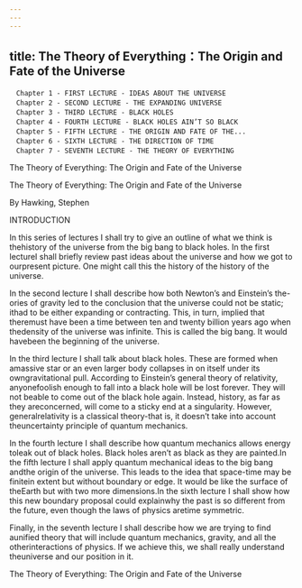 ```yaml
---
---
---
```

title: The Theory of Everything：The Origin and Fate of the Universe
---


```
　Chapter 1 - FIRST LECTURE - IDEAS ABOUT THE UNIVERSE
　Chapter 2 - SECOND LECTURE - THE EXPANDING UNIVERSE
　Chapter 3 - THIRD LECTURE - BLACK HOLES
　Chapter 4 - FOURTH LECTURE - BLACK HOLES AIN’T SO BLACK
　Chapter 5 - FIFTH LECTURE - THE ORIGIN AND FATE OF THE...
　Chapter 6 - SIXTH LECTURE - THE DIRECTION OF TIME
　Chapter 7 - SEVENTH LECTURE - THE THEORY OF EVERYTHING
```




The Theory of Everything: The Origin and Fate of the Universe




The Theory of Everything: The Origin and Fate of the Universe

By Hawking, Stephen

INTRODUCTION

In this series of lectures I shall try to give an outline of what we think is thehistory of the universe from the big bang to black holes. In the first lectureI shall briefly review past ideas about the universe and how we got to ourpresent picture. One might call this the history of the history of the universe.

In the second lecture I shall describe how both Newton’s and Einstein’s the-ories of gravity led to the conclusion that the universe could not be static; ithad to be either expanding or contracting. This, in turn, implied that theremust have been a time between ten and twenty billion years ago when thedensity of the universe was infinite. This is called the big bang. It would havebeen the beginning of the universe.

In the third lecture I shall talk about black holes. These are formed when amassive star or an even larger body collapses in on itself under its owngravitational pull. According to Einstein’s general theory of relativity, anyonefoolish enough to fall into a black hole will be lost forever. They will not beable to come out of the black hole again. Instead, history, as far as they areconcerned, will come to a sticky end at a singularity. However, generalrelativity is a classical theory-that is, it doesn’t take into account theuncertainty principle of quantum mechanics.

In the fourth lecture I shall describe how quantum mechanics allows energy toleak out of black holes. Black holes aren’t as black as they are painted.In the fifth lecture I shall apply quantum mechanical ideas to the big bang andthe origin of the universe. This leads to the idea that space-time may be finitein extent but without boundary or edge. It would be like the surface of theEarth but with two more dimensions.In the sixth lecture I shall show how this new boundary proposal could explainwhy the past is so different from the future, even though the laws of physics aretime symmetric.

Finally, in the seventh lecture I shall describe how we are trying to find aunified theory that will include quantum mechanics, gravity, and all the otherinteractions of physics. If we achieve this, we shall really understand theuniverse and our position in it.





The Theory of Everything: The Origin and Fate of the Universe